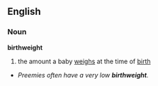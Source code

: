 ==English==
===Noun===
'''birthweight'''
#the amount a baby [[weigh]]s at the time of [[birth]]
*''Preemies often have a very low '''''birthweight'''''.''